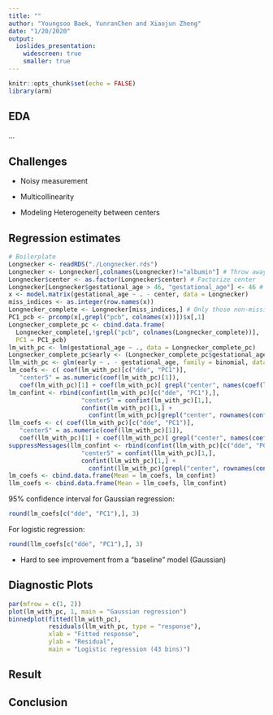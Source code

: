 ```yaml
---
title: ""
author: "Youngsoo Baek, YunranChen and Xiaojun Zheng"
date: "1/20/2020"
output: 
  ioslides_presentation:
    widescreen: true
    smaller: true
---
```


<style>
slides > slide {
  overflow-x: auto !important;
  overflow-y: auto !important;
}
</style>

```r
knitr::opts_chunk$set(echo = FALSE)
library(arm)
```

## EDA

...

## Challenges

  * Noisy measurement
  
  * Multicollinearity
  
  * Modeling Heterogeneity between centers

## Regression estimates

```r
# Boilerplate
Longnecker <- readRDS("./Longnecker.rds")
Longnecker <- Longnecker[,colnames(Longnecker)!="albumin"] # Throw away albumin
Longnecker$center <- as.factor(Longnecker$center) # Factorize center
Longnecker[Longnecker$gestational_age > 46, "gestational_age"] <- 46 # Truncate at age == 46
x <- model.matrix(gestational_age ~ . - center, data = Longnecker)
miss_indices <- as.integer(row.names(x))
Longnecker_complete <- Longnecker[miss_indices,] # Only those non-missing obs.
PC1_pcb <- prcomp(x[,grepl("pcb", colnames(x))])$x[,1]
Longnecker_complete_pc <- cbind.data.frame(
  Longnecker_complete[,!grepl("pcb", colnames(Longnecker_complete))],
  PC1 = PC1_pcb)
lm_with_pc <- lm(gestational_age ~ ., data = Longnecker_complete_pc)
Longnecker_complete_pc$early <- (Longnecker_complete_pc$gestational_age < 37)
llm_with_pc <- glm(early ~ . - gestational_age, family = binomial, data = Longnecker_complete_pc)
lm_coefs <- c( coef(lm_with_pc)[c("dde", "PC1")],
   "center5" = as.numeric(coef(lm_with_pc)[1]),
   coef(lm_with_pc)[1] + coef(lm_with_pc)[ grepl("center", names(coef(lm_with_pc))) ] )
lm_confint <- rbind(confint(lm_with_pc)[c("dde", "PC1"),],
                    "center5" = confint(lm_with_pc)[1,],
                    confint(lm_with_pc)[1,] + 
                      confint(lm_with_pc)[grepl("center", rownames(confint(lm_with_pc))),] )
llm_coefs <- c( coef(llm_with_pc)[c("dde", "PC1")],
   "center5" = as.numeric(coef(llm_with_pc)[1]),
   coef(llm_with_pc)[1] + coef(llm_with_pc)[ grepl("center", names(coef(llm_with_pc))) ] )
suppressMessages(llm_confint <- rbind(confint(llm_with_pc)[c("dde", "PC1"),],
                    "center5" = confint(llm_with_pc)[1,],
                    confint(llm_with_pc)[1,] + 
                      confint(llm_with_pc)[grepl("center", rownames(confint(llm_with_pc))),] ) )
lm_coefs <- cbind.data.frame(Mean = lm_coefs, lm_confint)
llm_coefs <- cbind.data.frame(Mean = llm_coefs, llm_confint)
```

95\% confidence interval for Gaussian regression:
```r
round(lm_coefs[c("dde", "PC1"),], 3)
```

For logistic regression:
```r
round(llm_coefs[c("dde", "PC1"),], 3)
```

  * Hard to see improvement from a "baseline" model (Gaussian)

## Diagnostic Plots

```r
par(mfrow = c(1, 2))
plot(lm_with_pc, 1, main = "Gaussian regression")
binnedplot(fitted(llm_with_pc),
           residuals(llm_with_pc, type = "response"),
           xlab = "Fitted response",
           ylab = "Residual",
           main = "Logistic regression (43 bins)")
```

## Result

## Conclusion
